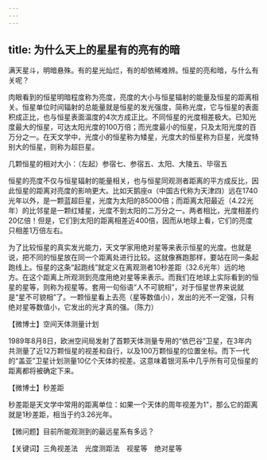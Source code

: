 ```yaml
---
---
---
```

title: 为什么天上的星星有的亮有的暗
---




满天星斗，明暗悬殊。有的星光灿烂，有的却依稀难辨。恒星的亮和暗，与什么有关呢？

肉眼看到的恒星明暗程度称为亮度，亮度的大小与恒星辐射的能量及恒星的距离相关。恒星单位时间辐射的总能量就是恒星的发光强度，简称光度，它与恒星的表面积成正比，也与恒星表面温度的4次方成正比。不同恒星的光度相差极大。已知光度最大的恒星，可达太阳光度的100万倍；而光度最小的恒星，只及太阳光度的百万分之一。在天文学中，光度小的恒星称为矮星，光度大的恒星称为巨星，光度特别大的恒星，则称为超巨星。

几颗恒星的相对大小：（左起）参宿七、参宿五、太阳、大陵五、毕宿五



恒星的亮度不仅与恒星辐射的能量相关，也与恒星同观测者距离的平方成反比，因此恒星的距离对亮度的影响更大。比如天鹅座α（中国古代称为天津四）远在1740光年以外，是一颗蓝超巨星，光度为太阳的85000倍；而距离太阳最近（4.22光年）的比邻星是一颗红矮星，光度不到太阳的二万分之一。两者相比，光度相差约20亿倍！但是，它们到太阳的距离相差近400倍，因而从地球上看，它们的亮度只相差1万倍左右。

为了比较恒星的真实发光能力，天文学家用绝对星等来表示恒星的光度。也就是说，把不同的恒星放在同一个距离处进行比较。这就像赛跑那样，要站在同一条起跑线上。恒星的这条“起跑线”就定义在离观测者10秒差距（32.6光年）远的地方。在这个距离上所观测到亮度用绝对星等来表示。而我们在地球上实际看到的恒星的星等，则称为视星等。套用一句俗语“人不可貌相”，对于恒星世界来说就是“星不可貌相”了。一颗恒星看上去亮（星等数值小），发出的光不一定强，只有绝对星等数值小，它发出的光才真的强。（陈力）





【微博士】空间天体测量计划

1989年8月8日，欧洲空间局发射了首颗天体测量专用的“依巴谷”卫星，在3年内共测量了近12万颗恒星的视差和自行，以及100万颗恒星的位置坐标。而下一代的“盖亚”卫星计划测量10亿个天体的视差。这意味着银河系中几乎所有可见恒星的距离都将被确定下来。

【微博士】秒差距

秒差距是天文学中常用的距离单位：如果一个天体的周年视差为1"，那么它的距离就是1秒差距，相当于约3.26光年。

【微问题】目前所能观测到的最远星系有多远？

【关键词】三角视差法　光度测距法　视星等　绝对星等